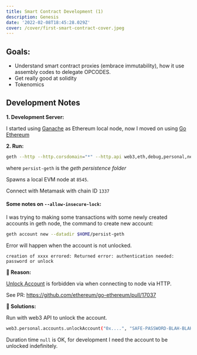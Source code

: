 ```yaml
---
title: Smart Contract Development (1)
description: Genesis
date: '2022-02-08T18:45:28.029Z'
cover: /cover/first-smart-contract-cover.jpeg
---
```


## Goals:

-   Understand smart contract proxies (embrace immutability), how it use assembly codes to delegate OPCODES.
-   Get really good at solidity
-   Tokenomics

## Development Notes

**1. Development Server:**

I started using [Ganache](https://trufflesuite.com/ganache/) as Ethereum local node, now I moved on using [Go Ethereum](https://geth.ethereum.org/)

**2. Run:**

``` bash
geth --http --http.corsdomain="*" --http.api web3,eth,debug,personal,net --vmdebug --datadir $HOME/persist-geth --dev console --allow-insecure-unlock
```

where `persist-geth` is the _geth persistence folder_

Spawns a local EVM node at `8545`.

Connect with Metamask with chain ID `1337`

#### Some notes on `--allow-insecure-lock`:

I was trying to making some transactions with some newly created accounts in geth node, the command to create new account:

``` bash
geth account new --datadir $HOME/persist-geth
```

Error will happen when the account is not unlocked.

```
creation of xxxx errored: Returned error: authentication needed: password or unlock
```

**👀 Reason:**

[Unlock Account](https://web3js.readthedocs.io/en/v1.2.11/web3-eth-personal.html#unlockaccount) is forbidden via when connecting to node via HTTP.

See PR: https://github.com/ethereum/go-ethereum/pull/17037

**🏁 Solutions:**

Run with web3 API to unlock the account.

```bash
web3.personal.accounts.unlockAccount("0x....", "SAFE-PASSWORD-BLAH-BLAH", null)
```

Duration time `null` is OK, for development I need the account to be unlocked indefinitely.
